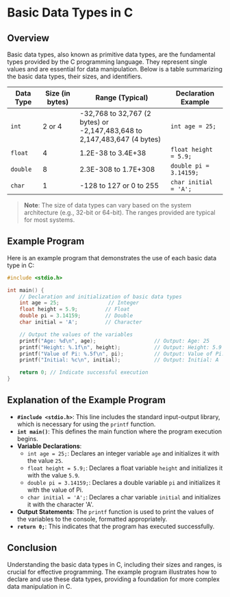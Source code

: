 # Basic Data Types in C

## Overview

Basic data types, also known as primitive data types, are the fundamental types provided by the C programming language. They represent single values and are essential for data manipulation. Below is a table summarizing the basic data types, their sizes, and identifiers.

| Data Type | Size (in bytes) | Range (Typical)                                                                | Declaration Example    |
| --------- | --------------- | ------------------------------------------------------------------------------ | ---------------------- |
| `int`     | 2 or 4          | -32,768 to 32,767 (2 bytes) or <br/> -2,147,483,648 to 2,147,483,647 (4 bytes) | `int age = 25;`        |
| `float`   | 4               | 1.2E-38 to 3.4E+38                                                             | `float height = 5.9;`  |
| `double`  | 8               | 2.3E-308 to 1.7E+308                                                           | `double pi = 3.14159;` |
| `char`    | 1               | -128 to 127 or 0 to 255                                                        | `char initial = 'A';`  |

> **Note**: The size of data types can vary based on the system architecture (e.g., 32-bit or 64-bit). The ranges provided are typical for most systems.

## Example Program

Here is an example program that demonstrates the use of each basic data type in C:

```cpp filename="data_types.c" copy
#include <stdio.h>

int main() {
    // Declaration and initialization of basic data types
    int age = 25;                // Integer
    float height = 5.9;         // Float
    double pi = 3.14159;        // Double
    char initial = 'A';         // Character

    // Output the values of the variables
    printf("Age: %d\n", age);                   // Output: Age: 25
    printf("Height: %.1f\n", height);           // Output: Height: 5.9
    printf("Value of Pi: %.5f\n", pi);          // Output: Value of Pi: 3.14159
    printf("Initial: %c\n", initial);           // Output: Initial: A

    return 0; // Indicate successful execution
}
```

## Explanation of the Example Program

- **`#include <stdio.h>`**: This line includes the standard input-output library, which is necessary for using the `printf` function.
- **`int main()`**: This defines the main function where the program execution begins.
- **Variable Declarations**:
  - `int age = 25;`: Declares an integer variable `age` and initializes it with the value `25`.
  - `float height = 5.9;`: Declares a float variable `height` and initializes it with the value `5.9`.
  - `double pi = 3.14159;`: Declares a double variable `pi` and initializes it with the value of Pi.
  - `char initial = 'A';`: Declares a char variable `initial` and initializes it with the character 'A'.
- **Output Statements**: The `printf` function is used to print the values of the variables to the console, formatted appropriately.
- **`return 0;`**: This indicates that the program has executed successfully.

## Conclusion

Understanding the basic data types in C, including their sizes and ranges, is crucial for effective programming. The example program illustrates how to declare and use these data types, providing a foundation for more complex data manipulation in C.
